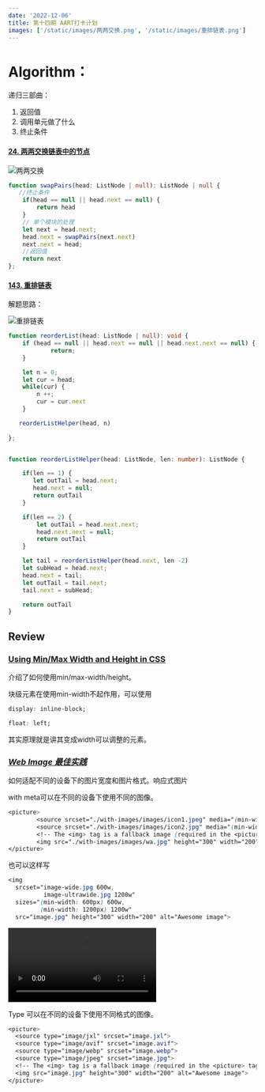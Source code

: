 ```yaml
---
date: '2022-12-06'
title: 第十四期 AART打卡计划
images: ['/static/images/两两交换.png', '/static/images/重排链表.png']
---
```


# Algorithm：

递归三部曲：

1. 返回值
2. 调用单元做了什么
3. 终止条件

#### [24. 两两交换链表中的节点](https://leetcode.cn/problems/swap-nodes-in-pairs/)

![两两交换](/static/images/两两交换.png)

```typescript
function swapPairs(head: ListNode | null): ListNode | null {
   //终止条件
    if(head == null || head.next == null) {
        return head
    }
    // 单个模块的处理
    let next = head.next;
    head.next = swapPairs(next.next)
    next.next = head;
    //返回值
    return next
};
```

#### [143. 重排链表](https://leetcode.cn/problems/reorder-list/)

解题思路： 

![重排链表](/static/images/重排链表.png)

```typescript
function reorderList(head: ListNode | null): void {
    if (head == null || head.next == null || head.next.next == null) {
            return;
    }

    let n = 0;
    let cur = head;
    while(cur) {
        n ++;
        cur = cur.next
    }

   reorderListHelper(head, n)
   
};  


function reorderListHelper(head: ListNode, len: number): ListNode {

    if(len == 1) {
       let outTail = head.next;
       head.next = null;
       return outTail
    }

    if(len == 2) {
        let outTail = head.next.next;
        head.next.next = null;
        return outTail
    }

    let tail = reorderListHelper(head.next, len -2)
    let subHead = head.next;
    head.next = tail;
    let outTail = tail.next;
    tail.next = subHead;

    return outTail
}
```



## Review

### [Using Min/Max Width and Height in CSS](https://www.impressivewebs.com/min-max-width-height-css/)

介绍了如何使用min/max-width/height。

块级元素在使用min-width不起作用，可以使用

```css
display: inline-block; 
```

```css
float: left;
```

其实原理就是讲其变成width可以调整的元素。

### *[Web Image 最佳实践](https://github.com/nucliweb/image-element)*

如何适配不同的设备下的图片宽度和图片格式。响应式图片

with meta可以在不同的设备下使用不同的图像。

```css
<picture>
        <source srcset="./with-images/images/icon1.jpeg" media="(min-width: 1200px)">
        <source srcset="./with-images/images/icon2.jpg" media="(min-width: 600px)">
        <!-- The <img> tag is a fallback image (required in the <picture> tag) -->
        <img src="./with-images/images/wa.jpg" height="300" width="200" alt="Awesome image">
</picture>
```

也可以这样写

```css
<img 
  srcset="image-wide.jpg 600w,
          image-ultrawide.jpg 1200w"
  sizes="(min-width: 600px) 600w,
         (min-width: 1200px) 1200w"
  src="image.jpg" height="300" width="200" alt="Awesome image">
```

<video controls>
  <source
    src="/static/images/meta.mp4"
    type="video/webm"
  />
</video>



Type 可以在不同的设备下使用不同格式的图像。

```css
<picture>
  <source type="image/jxl" srcset="image.jxl">
  <source type="image/avif" srcset="image.avif">
  <source type="image/webp" srcset="image.webp">
  <source type="image/jpeg" srcset="image.jpg">
  <!-- The <img> tag is a fallback image (required in the <picture> tag) -->
  <img src="image.jpg" height="300" width="200" alt="Awesome image">
</picture>
```

